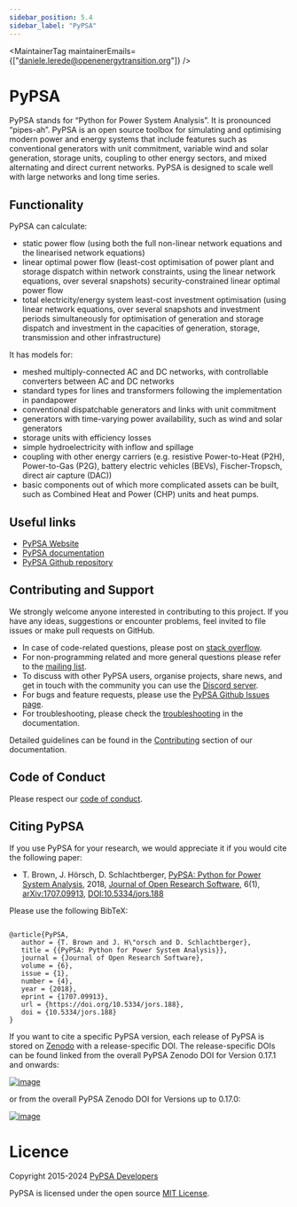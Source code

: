 ```yaml
---
sidebar_position: 5.4
sidebar_label: "PyPSA"
---
```



<MaintainerTag maintainerEmails={["daniele.lerede@openenergytransition.org"]} />

# PyPSA

PyPSA stands for “Python for Power System Analysis”. It is pronounced “pipes-ah”.
PyPSA is an open source toolbox for simulating and optimising modern power and energy systems that include features such as conventional generators with unit commitment, variable wind and solar generation, storage units, coupling to other energy sectors, and mixed alternating and direct current networks. PyPSA is designed to scale well with large networks and long time series.

## Functionality

PyPSA can calculate:

- static power flow (using both the full non-linear network equations and the linearised network equations)
- linear optimal power flow (least-cost optimisation of power plant and storage dispatch within network constraints, using the linear network equations, over several snapshots)
  security-constrained linear optimal power flow
- total electricity/energy system least-cost investment optimisation (using linear network equations, over several snapshots and investment periods simultaneously for optimisation of generation and storage dispatch and investment in the capacities of generation, storage, transmission and other infrastructure)

It has models for:

- meshed multiply-connected AC and DC networks, with controllable converters between AC and DC networks
- standard types for lines and transformers following the implementation in pandapower
- conventional dispatchable generators and links with unit commitment
- generators with time-varying power availability, such as wind and solar generators
- storage units with efficiency losses
- simple hydroelectricity with inflow and spillage
- coupling with other energy carriers (e.g. resistive Power-to-Heat (P2H), Power-to-Gas (P2G), battery electric vehicles (BEVs), Fischer-Tropsch, direct air capture (DAC))
- basic components out of which more complicated assets can be built, such as Combined Heat and Power (CHP) units and heat pumps.

## Useful links

- [PyPSA Website](https://pypsa.org/)
- [PyPSA documentation](https://pypsa.readthedocs.io/en/latest/#documentation)
- [PyPSA Github repository](https://github.com/PyPSA/PyPSA)

## Contributing and Support

We strongly welcome anyone interested in contributing to this project. If you have any ideas, suggestions or encounter problems, feel invited to file issues or make pull requests on GitHub.

- In case of code-related questions, please post on [stack overflow](https://stackoverflow.com/questions/tagged/pypsa).
- For non-programming related and more general questions please refer to the [mailing list](https://groups.google.com/g/pypsa).
- To discuss with other PyPSA users, organise projects, share news, and get in touch with the community you can use the [Discord server](https://discord.com/invite/AnuJBk23FU).
- For bugs and feature requests, please use the [PyPSA Github Issues page](https://github.com/PyPSA/PyPSA/issues).
- For troubleshooting, please check the [troubleshooting](https://pypsa.readthedocs.io/en/latest/troubleshooting.html) in the documentation.

Detailed guidelines can be found in the [Contributing](https://pypsa.readthedocs.io/en/latest/contributing.html) section of our documentation.

## Code of Conduct

Please respect our [code of conduct](https://github.com/PyPSA/PyPSA/blob/master/CODE_OF_CONDUCT.md).

## Citing PyPSA

If you use PyPSA for your research, we would appreciate it if you would cite the following paper:

- T. Brown, J. Hörsch, D. Schlachtberger, [PyPSA: Python for Power System Analysis](https://arxiv.org/abs/1707.09913), 2018, [Journal of Open Research Software](https://openresearchsoftware.metajnl.com/), 6(1), [arXiv:1707.09913](https://arxiv.org/abs/1707.09913), [DOI:10.5334/jors.188](https://doi.org/10.5334/jors.188)

Please use the following BibTeX:

```

@article{PyPSA,
   author = {T. Brown and J. H\"orsch and D. Schlachtberger},
   title = {{PyPSA: Python for Power System Analysis}},
   journal = {Journal of Open Research Software},
   volume = {6},
   issue = {1},
   number = {4},
   year = {2018},
   eprint = {1707.09913},
   url = {https://doi.org/10.5334/jors.188},
   doi = {10.5334/jors.188}
}

```

If you want to cite a specific PyPSA version, each release of PyPSA is stored on [Zenodo](https://zenodo.org/) with a release-specific DOI. The release-specific DOIs can be found linked from the overall PyPSA Zenodo DOI for Version 0.17.1 and onwards:

[![image](https://zenodo.org/badge/DOI/10.5281/zenodo.3946412.svg)](https://doi.org/10.5281/zenodo.3946412)

or from the overall PyPSA Zenodo DOI for Versions up to 0.17.0:

[![image](https://zenodo.org/badge/DOI/10.5281/zenodo.786605.svg)](https://doi.org/10.5281/zenodo.786605)

# Licence

Copyright 2015-2024 [PyPSA Developers](https://pypsa.readthedocs.io/en/latest/developers.html)

PyPSA is licensed under the open source [MIT License](https://github.com/PyPSA/PyPSA/blob/master/LICENSE.txt).
